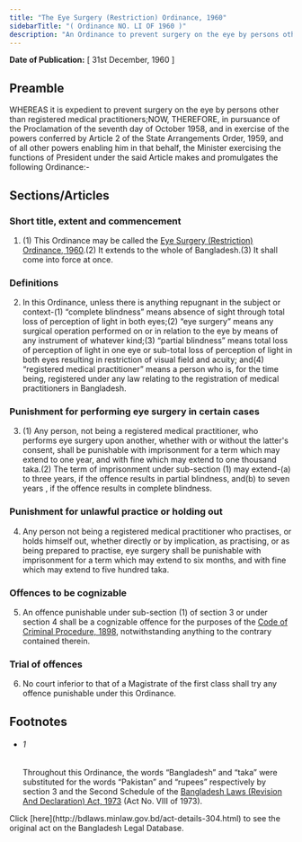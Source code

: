 ```yaml
---
title: "The Eye Surgery (Restriction) Ordinance, 1960"
sidebarTitle: "( Ordinance NO. LI OF 1960 )"
description: "An Ordinance to prevent surgery on the eye by persons other than registered medical practitioners.1♣"
---
```


**Date of Publication:** [ 31st December, 1960 ]

## Preamble

WHEREAS it is expedient to prevent surgery on the eye by persons other than registered medical practitioners;NOW, THEREFORE, in pursuance of the Proclamation of the seventh day of October 1958, and in exercise of the powers conferred by Article 2 of the State Arrangements Order, 1959, and of all other powers enabling him in that behalf, the Minister exercising the functions of President under the said Article makes and promulgates the following Ordinance:-

## Sections/Articles

### Short title, extent and commencement

1. (1) This Ordinance may be called the [Eye Surgery (Restriction) Ordinance, 1960](/act-304.html "Eye Surgery (Restriction) Ordinance, 1960").(2) It extends to the whole of Bangladesh.(3) It shall come into force at once.

### Definitions

2. In this Ordinance, unless there is anything repugnant in the subject or context-(1) “complete blindness” means absence of sight through total loss of perception of light in both eyes;(2) “eye surgery” means any surgical operation performed on or in relation to the eye by means of any instrument of whatever kind;(3) “partial blindness” means total loss of perception of light in one eye or sub-total loss of perception of light in both eyes resulting in restriction of visual field and acuity; and(4) “registered medical practitioner” means a person who is, for the time being, registered under any law relating to the registration of medical practitioners in Bangladesh.

### Punishment for performing eye surgery in certain cases

3. (1) Any person, not being a registered medical practitioner, who performs eye surgery upon another, whether with or without the latter's consent, shall be punishable with imprisonment for a term which may extend to one year, and with fine which may extend to one thousand taka.(2) The term of imprisonment under sub-section (1) may extend-(a) to three years, if the offence results in partial blindness, and(b) to seven years , if the offence results in complete blindness.

### Punishment for unlawful practice or holding out

4. Any person not being a registered medical practitioner who practises, or holds himself out, whether directly or by implication, as practising, or as being prepared to practise, eye surgery shall be punishable with imprisonment for a term which may extend to six months, and with fine which may extend to five hundred taka.

### Offences to be cognizable

5. An offence punishable under sub-section (1) of section 3 or under section 4 shall be a cognizable offence for the purposes of the [Code of Criminal Procedure, 1898](/act-75.html "Code of Criminal Procedure, 1898"), notwithstanding anything to the contrary contained therein.

### Trial of offences

6. No court inferior to that of a Magistrate of the first class shall try any offence punishable under this Ordinance.

## Footnotes

- ###### 1

  Throughout this Ordinance, the words “Bangladesh” and “taka” were substituted for the words “Pakistan” and “rupees” respectively by section 3 and the Second Schedule of the [Bangladesh Laws (Revision And Declaration) Act, 1973](/act-430.html "Bangladesh Laws (Revision And Declaration) Act, 1973") (Act No. VIII of 1973).

<Note>
  Click [here](http://bdlaws.minlaw.gov.bd/act-details-304.html) to see the original act on the Bangladesh Legal Database.
</Note>
